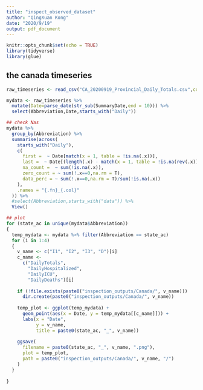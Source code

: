 ```yaml
---
title: "inspect_observed_dataset"
author: "QingXuan Kong"
date: "2020/9/19"
output: pdf_document
---
```


```r
knitr::opts_chunk$set(echo = TRUE)
library(tidyverse)
library(glue)
```


## the canada timeseries
```r
raw_timeseries <- read_csv("CA_20200919_Provincial_Daily_Totals.csv",col_types = "icciciiiiiiiiiiiii")

mydata <- raw_timeseries %>% 
  mutate(Date=parse_date(str_sub(SummaryDate,end = 10))) %>% 
  select(Abbreviation,Date,starts_with("Daily"))

## check Nas
mydata %>%
  group_by(Abbreviation) %>%
  summarise(across(
    starts_with("Daily"),
    c(
      first =  ~ Date[match(x = 1, table = !is.na(.x))],
      last =  ~ Date[(length(.x) - match(x = 1, table = !is.na(rev(.x))) + 1)],
      na_count =  ~ sum(!is.na(.x)),
      zero_count = ~ sum(!.x==0,na.rm = T),
      data_perc = ~ sum(!.x==0,na.rm = T)/sum(!is.na(.x))
    ),
    .names = "{.fn}_{.col}"
  )) %>%
  #select(Abbreviation,starts_with("data")) %>% 
  View()

## plot
for (state_ac in unique(mydata$Abbreviation))
{
  temp_mydata <- mydata %>% filter(Abbreviation == state_ac)
  for (i in 1:4)
  {
    v_name <- c("I1", "I2", "I3", "D")[i]
    c_name <-
      c("DailyTotals",
        "DailyHospitalized",
        "DailyICU",
        "DailyDeaths")[i]
    
    if (!file.exists(paste0("inspection_outputs/Canada/", v_name)))
      dir.create(paste0("inspection_outputs/Canada/", v_name))
    
    temp_plot <- ggplot(temp_mydata) +
      geom_point(aes(x = Date, y = temp_mydata[[c_name]])) +
      labs(x = "Date",
           y = v_name,
           title = paste0(state_ac, "_", v_name))
    
    ggsave(
      filename = paste0(state_ac, "_", v_name, ".png"),
      plot = temp_plot,
      path = paste0("inspection_outputs/Canada/", v_name, "/")
    )
  }
  
}

```

